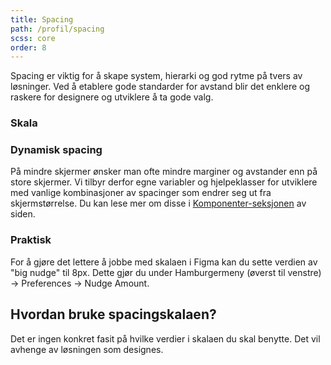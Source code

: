 ```yaml
---
title: Spacing
path: /profil/spacing
scss: core
order: 8
---
```



<Ingress>
    Spacing er viktig for å skape system, hierarki og god rytme på tvers av løsninger. Ved å etablere gode standarder
    for avstand blir det enklere og raskere for designere og utviklere å ta gode valg.
</Ingress>

### Skala

<SpacingScaleTable />

### Dynamisk spacing

På mindre skjermer ønsker man ofte mindre marginer og avstander enn på store skjermer. Vi tilbyr derfor egne variabler og hjelpeklasser for utviklere med vanlige kombinasjoner av spacinger som endrer seg ut fra skjermstørrelse. Du kan lese mer om disse i [Komponenter-seksjonen](/komponenter/spacing) av siden.

### Praktisk

For å gjøre det lettere å jobbe med skalaen i Figma kan du sette verdien av "big nudge" til 8px. Dette gjør du under Hamburgermeny (øverst til venstre) &rarr; Preferences &rarr; Nudge Amount.

## Hvordan bruke spacingskalaen?

Det er ingen konkret fasit på hvilke verdier i skalaen du skal benytte. Det vil avhenge av løsningen som designes.
